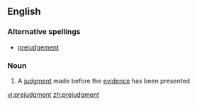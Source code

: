 ==English==

===Alternative spellings===
*[[prejudgement]]

===Noun===
{{en-noun}}

# A [[judgment]] made before the [[evidence]] has been presented

[[vi:prejudgment]]
[[zh:prejudgment]]